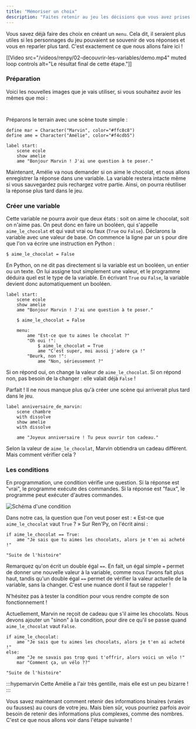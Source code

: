 ```yaml
---
title: "Mémoriser un choix"
description: "Faites retenir au jeu les décisions que vous avez prises pour les réutiliser plus tard dans l'histoire."
---
```


Vous savez déjà faire des choix en créant un `menu`. Cela dit, il seraient plus utiles si les personnages du jeu pouvaient se souvenir de vos réponses et vous en reparler plus tard. C'est exactement ce que nous allons faire ici !

[[Video src="/videos/renpy/02-decouvrir-les-variables/demo.mp4" muted loop controls alt="Le résultat final de cette étape."]]

### Préparation

Voici les nouvelles images que je vais utiliser, si vous souhaitez avoir les mêmes que moi :

<Image
  src="chambre.jpg"
  alt=""
  caption="chambre.jpg (provient de [ce site](http://www7b.biglobe.ne.jp/~osumashi/free_bg.html))"
/>

<Image
  src="amelie.png"
  alt=""
  caption="amelie.png (créée avec le même [générateur](http://www.rinmarugames.com/playgame.php?game_link=witch-apprentice-creator) que précédemment)"
/>

Préparons le terrain avec une scène toute simple :

```renpy
define mar = Character("Marvin", color="#ffc8c8")
define ame = Character("Amélie", color="#f4cdb5")

label start:
    scene ecole
    show amelie
    ame "Bonjour Marvin ! J'ai une question à te poser."
```

Maintenant, Amélie va nous demander si on aime le chocolat, et nous allons enregistrer la réponse dans une variable. La variable restera intacte même si vous sauvegardez puis rechargez votre partie. Ainsi, on pourra réutiliser la réponse plus tard dans le jeu.

### Créer une variable

Cette variable ne pourra avoir que deux états : soit on aime le chocolat, soit on n'aime pas. On peut donc en faire un booléen, qui s'appelle `aime_le_chocolat` et qui vaut vrai ou faux (`True` ou `False`). Déclarons la variable avec une valeur de base. On commence la ligne par un `$` pour dire que l'on va écrire une instruction en Python :

```renpy
$ aime_le_chocolat = False
```

En Python, on ne dit pas directement si la variable est un booléen, un entier ou un texte. On lui assigne tout simplement une valeur, et le programme déduira quel est le type de la variable. En écrivant `True` ou `False`, la variable devient donc automatiquement un booléen.

```renpy
label start:
    scene ecole
    show amelie
    ame "Bonjour Marvin ! J'ai une question à te poser."

    $ aime_le_chocolat = False

    menu:
        ame "Est-ce que tu aimes le chocolat ?"
        "Oh oui !":
            $ aime_le_chocolat = True
            ame "C'est super, moi aussi j'adore ça !"
        "Beurk, non !":
            ame "Non, sérieusement ?"
```

Si on répond oui, on change la valeur de `aime_le_chocolat`. Si on répond non, pas besoin de la changer : elle valait déjà `False` !

Parfait ! Il ne nous manque plus qu'à créer une scène qui arriverait plus tard dans le jeu.

```renpy
label anniversaire_de_marvin:
    scene chambre
    with dissolve
    show amelie
    with dissolve

    ame "Joyeux anniversaire ! Tu peux ouvrir ton cadeau."
```

Selon la valeur de `aime_le_chocolat`, Marvin obtiendra un cadeau différent. Mais comment vérifier cela ?

### Les conditions

En programmation, une condition vérifie une question. Si la réponse est "vrai", le programme exécute des commandes. Si la réponse est "faux", le programme peut exécuter d'autres commandes.

<Image
  src="condition.png"
  alt="Schéma d'une condition"
/>

Dans notre cas, la question que l'on veut poser est : « Est-ce que `aime_le_chocolat` vaut `True` ? » Sur Ren'Py, on l'écrit ainsi :

```renpy
if aime_le_chocolat == True:
    ame "Je sais que tu aimes les chocolats, alors je t'en ai acheté !"

"Suite de l'histoire"
```

Remarquez qu'on écrit un double égal `==`. En fait, un égal simple `=` permet de donner une nouvelle valeur à la variable, comme nous l'avons fait plus haut, tandis qu'un double égal `==` permet de vérifier la valeur actuelle de la variable, sans la changer. C'est une nuance dont il faut se rappeler !

N'hésitez pas à tester la condition pour vous rendre compte de son fonctionnement !

Actuellement, Marvin ne reçoit de cadeau que s'il aime les chocolats. Nous devons ajouter un "sinon" à la condition, pour dire ce qu'il se passe quand `aime_le_chocolat` vaut `False`.

```renpy
if aime_le_chocolat:
    ame "Je sais que tu aimes les chocolats, alors je t'en ai acheté !"
else:
    ame "Je ne savais pas trop quoi t'offrir, alors voici un vélo !"
    mar "Comment ça, un vélo ??"

"Suite de l'histoire"
```

:::hypemarvin
Cette Amélie a l'air très gentille, mais elle est un peu bizarre !
:::

Vous savez maintenant comment retenir des informations binaires (vraies ou fausses) au cours de votre jeu. Mais bien sûr, vous pourriez parfois avoir besoin de retenir des informations plus complexes, comme des nombres. C'est ce que nous allons voir dans l'étape suivante !
